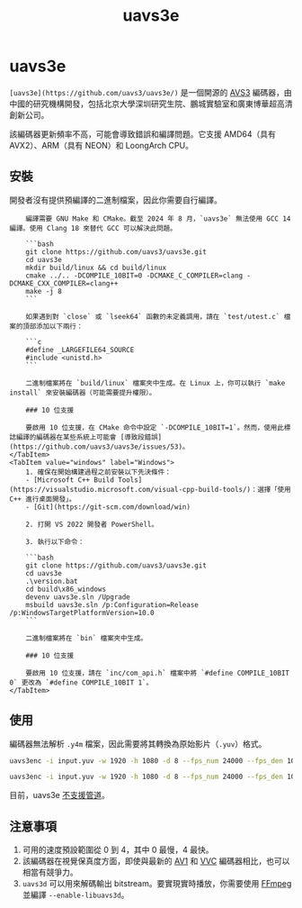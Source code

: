 ﻿---
title: uavs3e
sidebar_position: 20
keywords: [avs3, encoding, video encoding]
---

# uavs3e

`[uavs3e](https://github.com/uavs3/uavs3e/)` 是一個開源的 [AVS3](/docs/video/AVS3) 編碼器，由中國的研究機構開發，包括北京大學深圳研究生院、鵬城實驗室和廣東博華超高清創新公司。

該編碼器更新頻率不高，可能會導致錯誤和編譯問題。它支援 AMD64（具有 AVX2）、ARM（具有 NEON）和 LoongArch CPU。

## 安裝

<Tabs>
    <TabItem value="unixlike" label="Linux & macOS">
        開發者沒有提供預編譯的二進制檔案，因此你需要自行編譯。

        編譯需要 GNU Make 和 CMake。截至 2024 年 8 月，`uavs3e` 無法使用 GCC 14 編譯。使用 Clang 18 來替代 GCC 可以解決此問題。

        ```bash
        git clone https://github.com/uavs3/uavs3e.git
        cd uavs3e
        mkdir build/linux && cd build/linux
        cmake ../.. -DCOMPILE_10BIT=0 -DCMAKE_C_COMPILER=clang -DCMAKE_CXX_COMPILER=clang++
        make -j 8
        ```

        如果遇到對 `close` 或 `lseek64` 函數的未定義調用，請在 `test/utest.c` 檔案的頂部添加以下兩行：

        ```c
        #define _LARGEFILE64_SOURCE
        #include <unistd.h>
        ```

        二進制檔案將在 `build/linux` 檔案夾中生成。在 Linux 上，你可以執行 `make install` 來安裝編碼器（可能需要提升權限）。

        ### 10 位支援

        要啟用 10 位支援，在 CMake 命令中設定 `-DCOMPILE_10BIT=1`。然而，使用此標誌編譯的編碼器在某些系統上可能會 [導致段錯誤](https://github.com/uavs3/uavs3e/issues/53)。
    </TabItem>
    <TabItem value="windows" label="Windows">
        1. 確保在開始構建過程之前安裝以下先決條件：
        - [Microsoft C++ Build Tools](https://visualstudio.microsoft.com/visual-cpp-build-tools/)：選擇「使用 C++ 進行桌面開發」。
        - [Git](https://git-scm.com/download/win)

        2. 打開 VS 2022 開發者 PowerShell。

        3. 執行以下命令：

        ```bash
        git clone https://github.com/uavs3/uavs3e.git
        cd uavs3e
        .\version.bat
        cd build\x86_windows
        devenv uavs3e.sln /Upgrade
        msbuild uavs3e.sln /p:Configuration=Release /p:WindowsTargetPlatformVersion=10.0
        ```

        二進制檔案將在 `bin` 檔案夾中生成。

        ### 10 位支援

        要啟用 10 位支援，請在 `inc/com_api.h` 檔案中將 `#define COMPILE_10BIT 0` 更改為 `#define COMPILE_10BIT 1`。
    </TabItem>
</Tabs>

## 使用

編碼器無法解析 `.y4m` 檔案，因此需要將其轉換為原始影片（`.yuv`）格式。

```bash title="簡單的 8 位 FHD 23.976 fps 輸入，QP 20 和原始 avs3 bitstream 輸出"
uavs3enc -i input.yuv -w 1920 -h 1080 -d 8 --fps_num 24000 --fps_den 1001 -q 20 -o output.avs3
```

```bash title="速度 2，CRF 20，內部周期 120，多執行緒"
uavs3enc -i input.yuv -w 1920 -h 1080 -d 8 --fps_num 24000 --fps_den 1001 -p 120 --wpp_threads 8 --frm_threads 8 --speed_level 2 --rc_type 1 -q 20 -o output.avs3
```

目前，uavs3e [不支援管道](https://github.com/uavs3/uavs3e/issues/2)。

## 注意事項

1. 可用的速度預設範圍從 0 到 4，其中 0 最慢，4 最快。
2. 該編碼器在視覺保真度方面，即使與最新的 [AV1](../video/AV1.mdx) 和 [VVC](../video/VVC.mdx) 編碼器相比，也可以相當有競爭力。
3. `uavs3d` 可以用來解碼輸出 bitstream。要實現實時播放，你需要使用 [FFmpeg](/docs/utilities/ffmpeg) 並編譯 `--enable-libuavs3d`。